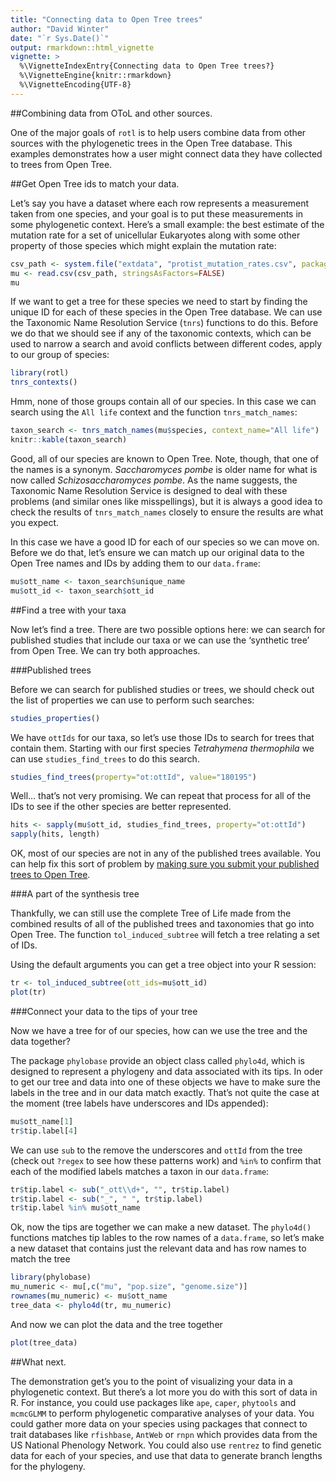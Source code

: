 ```yaml
---
title: "Connecting data to Open Tree trees"
author: "David Winter"
date: "`r Sys.Date()`"
output: rmarkdown::html_vignette
vignette: >
  %\VignetteIndexEntry{Connecting data to Open Tree trees?}
  %\VignetteEngine{knitr::rmarkdown}
  %\VignetteEncoding{UTF-8}
---
```


##Combining data from OToL and other sources.

One of the major goals of `rotl` is to help users combine data from other
sources with the phylogenetic trees in the Open Tree database. This examples
demonstrates how a user might connect data they have collected to trees from
Open Tree.

##Get Open Tree ids to match your data.

Let's say you have a dataset where each row represents a measurement taken from
one species, and your goal is to put these measurements in some phylogenetic
context. Here's a small example: the best estimate of the mutation rate for a
set of unicellular Eukaryotes along with some other property of those species
which might explain the mutation rate:

```r
csv_path <- system.file("extdata", "protist_mutation_rates.csv", package = "rotl")
mu <- read.csv(csv_path, stringsAsFactors=FALSE)
mu
```

If we want to get a tree for these species we need to start by finding the
unique ID for each of these species in the Open Tree database. We can use the
Taxonomic Name Resolution Service (`tnrs`) functions to do this. Before we do
that we should see if any of the taxonomic contexts, which can be used to narrow
a search and avoid conflicts between different codes, apply to our group of species:

```r
library(rotl)
tnrs_contexts()
```

Hmm, none of those groups contain all of our species. In this case we can
search using the `All life` context and the function `tnrs_match_names`:

```r
taxon_search <- tnrs_match_names(mu$species, context_name="All life")
knitr::kable(taxon_search)
```

Good, all of our  species are known to Open Tree. Note, though, that one of the names
is a synonym. _Saccharomyces pombe_ is older name for what is now called
_Schizosaccharomyces pombe_. As the name suggests, the Taxonomic Name
Resolution Service is designed to deal with these problems (and similar ones
like misspellings), but it is always a good idea to check the results of
`tnrs_match_names` closely to ensure the results are what you expect.

In this case we have a good ID for each of our species so we can move on. Before
we do that, let's ensure we can match up our original data to the Open Tree
names and IDs by adding them to our `data.frame`:

```r
mu$ott_name <- taxon_search$unique_name
mu$ott_id <- taxon_search$ott_id
```

##Find a tree with your taxa

Now let's find a tree. There are two possible options here: we can search for
published studies that include our taxa or we can use the 'synthetic tree' from
Open Tree. We can try both approaches.

###Published trees

Before we can search for published studies or trees, we should check out the
list of properties we can use to perform such searches:
```r
studies_properties()
```

We have `ottIds` for our taxa, so let's use those IDs to search for trees that
contain them.  Starting with our first species _Tetrahymena thermophila_ we can
use `studies_find_trees` to do this search.

```r
studies_find_trees(property="ot:ottId", value="180195")
```
Well... that's not very promising. We can repeat that process for all of the IDs
to see if the other species are better represented.


```r
hits <- sapply(mu$ott_id, studies_find_trees, property="ot:ottId")
sapply(hits, length)
```
OK, most of our species are not in any of the published trees available. You can
help fix this sort of problem by [making sure you submit your published trees to
Open Tree](https://tree.opentreeoflife.org/curator).

###A part of the synthesis tree

Thankfully, we can still use the complete Tree of Life made from the
combined results of all of the published trees and taxonomies that go into Open
Tree. The function `tol_induced_subtree` will fetch a tree relating a set of IDs.

Using the default arguments you can get a tree object into your R session:


```r
tr <- tol_induced_subtree(ott_ids=mu$ott_id)
plot(tr)
```

###Connect your data to the tips of your tree

Now we have a tree for of our species, how can we use the tree and the data
together?

The package `phylobase` provide an object class called `phylo4d`, which is
designed to represent a phylogeny and data associated with its tips. In oder to
get our tree and data into one of these objects we have to make sure the labels
in the tree and in our data match exactly. That's not quite the case at the
moment (tree labels have underscores and IDs appended):

```r
mu$ott_name[1]
tr$tip.label[4]
```

We can use `sub` to the remove the underscores and `ottId` from the tree
(check out `?regex` to see how these patterns work) and `%in%` to confirm that
each of the modified labels matches a taxon in our `data.frame`:

```r
tr$tip.label <- sub("_ott\\d+", "", tr$tip.label)
tr$tip.label <- sub("_", " ", tr$tip.label)
tr$tip.label %in% mu$ott_name
```

Ok, now the tips are together we can make a new dataset. The `phylo4d()`
functions matches tip lables to the row names of a `data.frame`, so let's make
a new dataset that contains just the relevant data and has row names to match
the tree



```r
library(phylobase)
mu_numeric <- mu[,c("mu", "pop.size", "genome.size")]
rownames(mu_numeric) <- mu$ott_name
tree_data <- phylo4d(tr, mu_numeric)
```
And now we can plot the data and the tree together


```r
plot(tree_data)
```

##What next.

The demonstration get's you to the point of visualizing your data in a
phylogenetic context. But there's a lot more you do with this sort of data in R.
For instance, you could use packages like `ape`, `caper`, `phytools` and
`mcmcGLMM` to perform phylogenetic comparative analyses of your data. You could
gather more data on your species using packages that connect to
trait databases like `rfishbase`, `AntWeb` or `rnpn` which provides data from
the US National Phenology Network. You could also use `rentrez` to find genetic
data for each of your species, and use that data to generate branch lengths for
the phylogeny.
